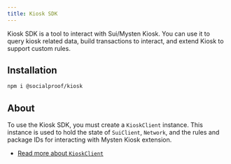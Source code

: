 ```yaml
---
title: Kiosk SDK
---
```


Kiosk SDK is a tool to interact with Sui/Mysten Kiosk. You can use it to query kiosk related data,
build transactions to interact, and extend Kiosk to support custom rules.

## Installation

```sh npm2yarn
npm i @socialproof/kiosk
```

## About

To use the Kiosk SDK, you must create a `KioskClient` instance. This instance is used to hold the
state of `SuiClient`, `Network`, and the rules and package IDs for interacting with Mysten Kiosk
extension.

- [Read more about `KioskClient`](/kiosk/kiosk-client/introduction)
